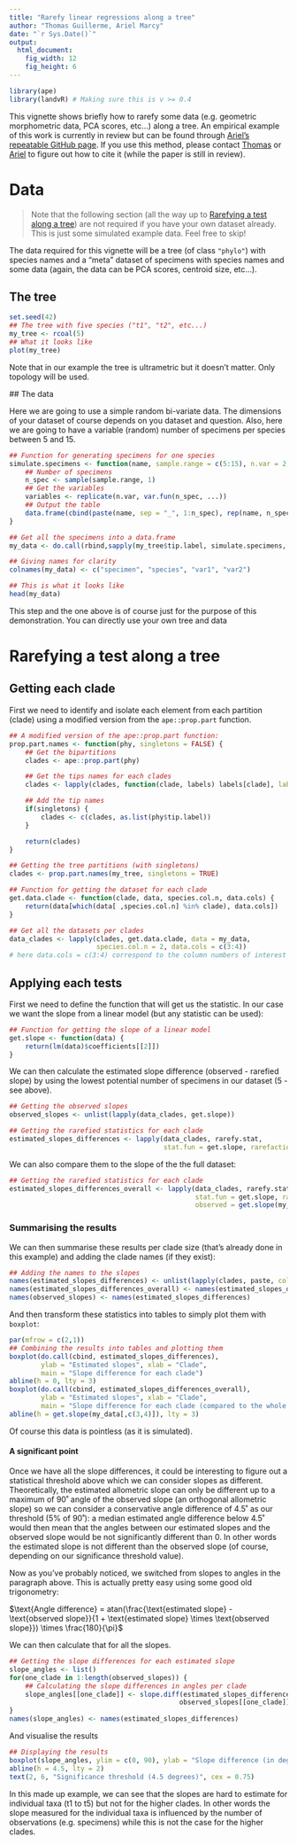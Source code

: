 ```yaml
---
title: "Rarefy linear regressions along a tree"
author: "Thomas Guillerme, Ariel Marcy"
date: "`r Sys.Date()`"
output:
  html_document:
    fig_width: 12
    fig_height: 6
---
```


```r
library(ape)
library(landvR) # Making sure this is v >= 0.4
```

This vignette shows briefly how to rarefy some data (e.g. geometric morphometric data, PCA scores, etc...) along a tree.
An empirical example of this work is currently in review but can be found through [Ariel's repeatable GitHub page](https://github.com/miracleray/allometry-rodents/blob/master/Analysis/05-phylogenetic-rarefaction.Rmd).
If you use this method, please contact [Thomas](mailto:guillert@tcd.ie) or [Ariel](mailto:a.marcy@uq.edu.au) to figure out how to cite it (while the paper is still in review).

# Data

> Note that the following section (all the way up to [Rarefying a test along a tree](#rarefy)) are not required if you have your own dataset already. This is just some simulated example data. Feel free to skip!

The data required for this vignette will be a tree (of class `"phylo"`) with species names and a "meta" dataset of specimens with species names and some data (again, the data can be PCA scores, centroid size, etc...).

## The tree

```r
set.seed(42)
## The tree with five species ("t1", "t2", etc...)
my_tree <- rcoal(5)
## What it looks like
plot(my_tree)
```

Note that in our example the tree is ultrametric but it doesn't matter.
Only topology will be used.

## The data

Here we are going to use a simple random bi-variate data.
The dimensions of your dataset of course depends on you dataset and question.
Also, here we are going to have a variable (random) number of specimens per species between 5 and 15.


```r
## Function for generating specimens for one species
simulate.specimens <- function(name, sample.range = c(5:15), n.var = 2, var.fun = rnorm, ...) {
    ## Number of specimens
    n_spec <- sample(sample.range, 1)
    ## Get the variables
    variables <- replicate(n.var, var.fun(n_spec, ...))
    ## Output the table
    data.frame(cbind(paste(name, sep = "_", 1:n_spec), rep(name, n_spec)), variables)
}

## Get all the specimens into a data.frame
my_data <- do.call(rbind,sapply(my_tree$tip.label, simulate.specimens, simplify = FALSE))

## Giving names for clarity
colnames(my_data) <- c("specimen", "species", "var1", "var2")

## This is what it looks like
head(my_data)
```

This step and the one above is of course just for the purpose of this demonstration.
You can directly use your own tree and data

# Rarefying a test along a tree {#rarefy}

## Getting each clade

First we need to identify and isolate each element from each partition (clade) using a modified version from the `ape::prop.part` function.

```r
## A modified version of the ape::prop.part function:
prop.part.names <- function(phy, singletons = FALSE) {
    ## Get the bipartitions
    clades <- ape::prop.part(phy)

    ## Get the tips names for each clades
    clades <- lapply(clades, function(clade, labels) labels[clade], labels = attr(clades, "labels"))

    ## Add the tip names
    if(singletons) {
        clades <- c(clades, as.list(phy$tip.label))
    }

    return(clades)
}

## Getting the tree partitions (with singletons)
clades <- prop.part.names(my_tree, singletons = TRUE)

## Function for getting the dataset for each clade
get.data.clade <- function(clade, data, species.col.n, data.cols) {
    return(data[which(data[ ,species.col.n] %in% clade), data.cols])
}

## Get all the datasets per clades
data_clades <- lapply(clades, get.data.clade, data = my_data,
                      species.col.n = 2, data.cols = c(3:4))
# here data.cols = c(3:4) correspond to the column numbers of interest
```

## Applying each tests

First we need to define the function that will get us the statistic.
In our case we want the slope from a linear model (but any statistic can be used):

```r
## Function for getting the slope of a linear model
get.slope <- function(data) {
    return(lm(data)$coefficients[[2]])
}
```

We can then calculate the estimated slope difference (observed - rarefied slope) by using the lowest potential number of specimens in our dataset (5 - see above).

```r
## Getting the observed slopes
observed_slopes <- unlist(lapply(data_clades, get.slope))

## Getting the rarefied statistics for each clade
estimated_slopes_differences <- lapply(data_clades, rarefy.stat,
                                       stat.fun = get.slope, rarefaction = 5)
```

We can also compare them to the slope of the the full dataset:

```r
## Getting the rarefied statistics for each clade
estimated_slopes_differences_overall <- lapply(data_clades, rarefy.stat,
                                               stat.fun = get.slope, rarefaction = 5,
                                               observed = get.slope(my_data[,c(3,4)]))
```

### Summarising the results

We can then summarise these results per clade size (that's already done in this example) and adding the clade names (if they exist):

```r
## Adding the names to the slopes
names(estimated_slopes_differences) <- unlist(lapply(clades, paste, collapse = "+"))
names(estimated_slopes_differences_overall) <- names(estimated_slopes_differences)
names(observed_slopes) <- names(estimated_slopes_differences)
```

And then transform these statistics into tables to simply plot them with `boxplot`:

```r
par(mfrow = c(2,1))
## Combining the results into tables and plotting them
boxplot(do.call(cbind, estimated_slopes_differences),
        ylab = "Estimated slopes", xlab = "Clade",
        main = "Slope difference for each clade")
abline(h = 0, lty = 3)
boxplot(do.call(cbind, estimated_slopes_differences_overall),
        ylab = "Estimated slopes", xlab = "Clade",
        main = "Slope difference for each clade (compared to the whole dataset)")
abline(h = get.slope(my_data[,c(3,4)]), lty = 3)
```

Of course this data is pointless (as it is simulated).

#### A significant point

Once we have all the slope differences, it could be interesting to figure out a statistical threshold above which we can consider slopes as different.
Theoretically, the estimated allometric slope can only be different up to a maximum of 90˚ angle of the observed slope (an orthogonal allometric slope) so we can consider a conservative angle difference of 4.5˚ as our threshold (5% of 90˚): a median estimated angle difference below 4.5˚ would then mean that the angles between our estimated slopes and the observed slope would be not significantly different than 0.
In other words the estimated slope is not different than the observed slope (of course, depending on our significance threshold value).

Now as you've probably noticed, we switched from slopes to angles in the paragraph above.
This is actually pretty easy using some good old trigonometry:

$\text{Angle difference} = atan(\frac{\text{estimated slope} - \text{observed slope}}{1 + \text{estimated slope} \times \text{observed slope}}) \times \frac{180}{\pi}$

We can then calculate that for all the slopes.

```r
## Getting the slope differences for each estimated slope
slope_angles <- list()
for(one_clade in 1:length(observed_slopes)) {
    ## Calculating the slope differences in angles per clade
    slope_angles[[one_clade]] <- slope.diff(estimated_slopes_differences[[one_clade]],
                                           observed_slopes[[one_clade]])
}
names(slope_angles) <- names(estimated_slopes_differences)
```

And visualise the results

```r
## Displaying the results
boxplot(slope_angles, ylim = c(0, 90), ylab = "Slope difference (in degrees)", xlab = "Clade")
abline(h = 4.5, lty = 2)
text(2, 6, "Significance threshold (4.5 degrees)", cex = 0.75)
```

In this made up example, we can see that the slopes are hard to estimate for individual taxa (t1 to t5) but not for the higher clades.
In other words the slope measured for the individual taxa is influenced by the number of observations (e.g. specimens) while this is not the case for the higher clades.
